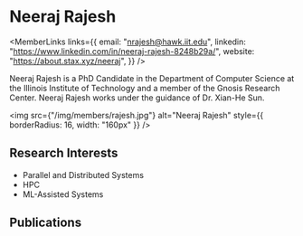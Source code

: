 
# Neeraj Rajesh

<div style={{display: 'flex', flexDirection: 'row'}}>

<div style={{flex: 1, display: 'flex', flexDirection: 'column'}}>

<MemberLinks
  links={{
    email: "nrajesh@hawk.iit.edu",
    linkedin: "https://www.linkedin.com/in/neeraj-rajesh-8248b29a/",
    website: "https://about.stax.xyz/neeraj",
  }}
/>

Neeraj Rajesh is a PhD Candidate in the Department of Computer Science at the Illinois Institute of Technology and a member of the Gnosis Research Center. Neeraj Rajesh works under the guidance of Dr. Xian-He Sun.

</div>

<div style={{paddingLeft: 32}}>

<img
  src={"/img/members/rajesh.jpg"}
  alt="Neeraj Rajesh"
  style={{ borderRadius: 16, width: "160px" }}
/>

</div>

</div>

## Research Interests

- Parallel and Distributed Systems
- HPC
- ML-Assisted Systems

## Publications

<MemberPublications authorShortName="N. Rajesh" />
